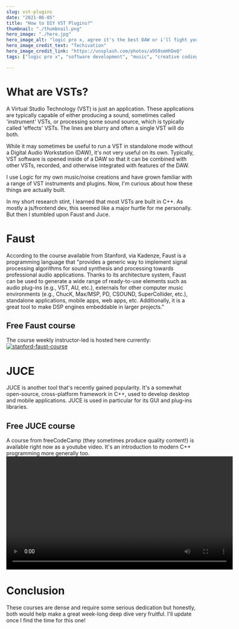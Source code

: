 ```yaml
---
slug: vst-plugins
date: "2021-06-05"
title: "How to DIY VST Plugins?"
thumbnail: "./thumbnail.png"
hero_image: "./hero.jpg"
hero_image_alt: "logic pro x, agree it's the best DAW or i'll fight you"
hero_image_credit_text: "Techivation"
hero_image_credit_link: "https://unsplash.com/photos/a950smHhDeQ"
tags: ["logic pro x", "software development", "music", "creative coding"]

---
```


# What are VSTs?
A Virtual Studio Technology (VST) is just an application. These applications are typically capable of either producing a sound, sometimes called 'instrument' VSTs, or processing some sound source, which is typically called 'effects' VSTs. The lines are blurry and often a single VST will do both.

While it may sometimes be useful to run a VST in standalone mode without a Digital Audio Workstation (DAW), it's not very useful on its own. Typically, VST software is opened inside of a DAW so that it can be combined with other VSTs, recorded, and otherwise integrated with features of the DAW.

I use Logic for my own music/noise creations and have grown familiar with a range of VST instruments and plugins. Now, I'm curious about how these things are actually built.

In my short research stint, I learned that most VSTs are built in C++. As mostly a js/frontend dev, this seemed like a major hurtle for me personally. But then I stumbled upon Faust and Juce.

# Faust
According to the course available from Stanford, via Kadenze, Faust is a programming language that "provides a generic way to implement signal processing algorithms for sound synthesis and processing towards professional audio applications. Thanks to its architecture system, Faust can be used to generate a wide range of ready-to-use elements such as audio plug-ins (e.g., VST, AU, etc.), externals for other computer music environments (e.g., ChucK, Max/MSP, PD, CSOUND, SuperCollider, etc.), standalone applications, mobile apps, web apps, etc. Additionally, it is a great tool to make DSP engines embeddable in larger projects."

## Free Faust course
The course weekly instructor-led is hosted here currently:
  <a aria-label="stanford faust free course" target="_blank" href="https://www.kadenze.com/courses/real-time-audio-signal-processing-in-faust/info">
    ![stanford-faust-course](./stanford.jpeg)
  </a>

# JUCE
JUCE is another tool that's recently gained popularity. It's a somewhat open-source, cross-platform framework in C++, used to develop desktop and mobile applications. JUCE is used in particular for its GUI and plug-ins libraries.

## Free JUCE course
A course from freeCodeCamp (they sometimes produce quality content!) is available right now as a youtube video. It's an introduction to modern C++ programming more generally too.
<Video
  src="https://www.youtube.com/embed/i_Iq4_Kd7Rc"
  title="youtube - JUCE / C++"
  height="300"
/>

# Conclusion
These courses are dense and require some serious dedication but honestly, both would help make a great week-long deep dive very fruitful. I'll update once I find the time for this one!